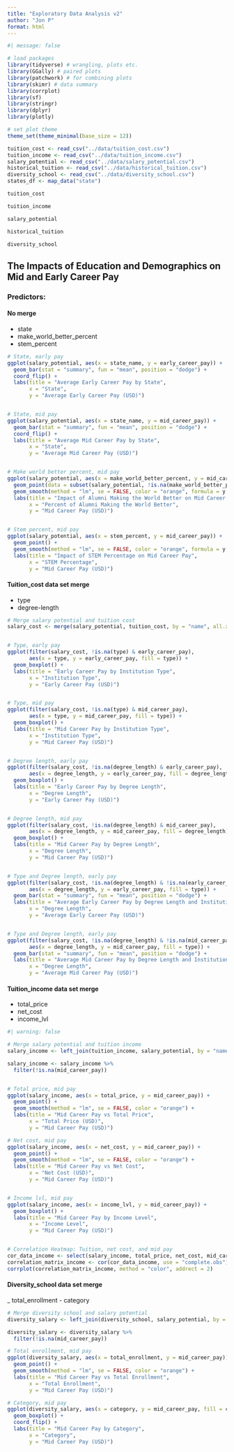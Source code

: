 ```yaml
---
title: "Exploratory Data Analysis v2"
author: "Jon P"
format: html
---
```


```r
#| message: false

# load packages
library(tidyverse) # wrangling, plots etc.
library(GGally) # paired plots
library(patchwork) # for combining plots
library(skimr) # data summary
library(corrplot)
library(sf)
library(stringr)
library(dplyr)
library(plotly)

# set plot theme
theme_set(theme_minimal(base_size = 12))

tuition_cost <- read_csv("../data/tuition_cost.csv")
tuition_income <- read_csv("../data/tuition_income.csv")
salary_potential <- read_csv("../data/salary_potential.csv")
historical_tuition <- read_csv("../data/historical_tuition.csv")
diversity_school <- read_csv("../data/diversity_school.csv")
states_df <- map_data("state")
```

```r
tuition_cost
```

```r
tuition_income
```

```r
salary_potential
```

```r
historical_tuition
```

```r
diversity_school
```

## The Impacts of Education and Demographics on Mid and Early Career Pay

### Predictors: 

#### No merge
  - state
  - make_world_better_percent
  - stem_percent
  
```r
# State, early pay
ggplot(salary_potential, aes(x = state_name, y = early_career_pay)) +
  geom_bar(stat = "summary", fun = "mean", position = "dodge") +
  coord_flip() +  
  labs(title = "Average Early Career Pay by State",
       x = "State",
       y = "Average Early Career Pay (USD)")


# State, mid pay
ggplot(salary_potential, aes(x = state_name, y = mid_career_pay)) +
  geom_bar(stat = "summary", fun = "mean", position = "dodge") +
  coord_flip() +  
  labs(title = "Average Mid Career Pay by State",
       x = "State",
       y = "Average Mid Career Pay (USD)")


# Make world better percent, mid pay
ggplot(salary_potential, aes(x = make_world_better_percent, y = mid_career_pay)) +
  geom_point(data = subset(salary_potential, !is.na(make_world_better_percent))) +
  geom_smooth(method = "lm", se = FALSE, color = "orange", formula = y ~ x, data = subset(salary_potential, !is.na(make_world_better_percent))) +
  labs(title = "Impact of Alumni Making the World Better on Mid Career Pay",
       x = "Percent of Alumni Making the World Better",
       y = "Mid Career Pay (USD)")


# Stem percent, mid pay
ggplot(salary_potential, aes(x = stem_percent, y = mid_career_pay)) +
  geom_point() +
  geom_smooth(method = "lm", se = FALSE, color = "orange", formula = y ~ x) +  
  labs(title = "Impact of STEM Percentage on Mid Career Pay",
       x = "STEM Percentage",
       y = "Mid Career Pay (USD)")
```
  
#### Tuition_cost data set merge
  - type
  - degree-length
  
```r
# Merge salary potential and tuition cost
salary_cost <- merge(salary_potential, tuition_cost, by = "name", all.x = TRUE)


# Type, early pay
ggplot(filter(salary_cost, !is.na(type) & early_career_pay), 
       aes(x = type, y = early_career_pay, fill = type)) +
  geom_boxplot() +
  labs(title = "Early Career Pay by Institution Type",
       x = "Institution Type",
       y = "Early Career Pay (USD)")


# Type, mid pay
ggplot(filter(salary_cost, !is.na(type) & mid_career_pay), 
       aes(x = type, y = mid_career_pay, fill = type)) +
  geom_boxplot() +
  labs(title = "Mid Career Pay by Institution Type",
       x = "Institution Type",
       y = "Mid Career Pay (USD)")


# Degree length, early pay
ggplot(filter(salary_cost, !is.na(degree_length) & early_career_pay), 
       aes(x = degree_length, y = early_career_pay, fill = degree_length)) +
  geom_boxplot() +
  labs(title = "Early Career Pay by Degree Length",
       x = "Degree Length",
       y = "Early Career Pay (USD)")


# Degree length, mid pay
ggplot(filter(salary_cost, !is.na(degree_length) & mid_career_pay), 
       aes(x = degree_length, y = mid_career_pay, fill = degree_length)) +
  geom_boxplot() +
  labs(title = "Mid Career Pay by Degree Length",
       x = "Degree Length",
       y = "Mid Career Pay (USD)")


# Type and Degree length, early pay
ggplot(filter(salary_cost, !is.na(degree_length) & !is.na(early_career_pay) & !is.na(type)), 
       aes(x = degree_length, y = early_career_pay, fill = type)) +
  geom_bar(stat = "summary", fun = "mean", position = "dodge") +
  labs(title = "Average Early Career Pay by Degree Length and Institution Type",
       x = "Degree Length",
       y = "Average Early Career Pay (USD)")


# Type and Degree length, early pay
ggplot(filter(salary_cost, !is.na(degree_length) & !is.na(mid_career_pay) & !is.na(type)), 
       aes(x = degree_length, y = mid_career_pay, fill = type)) +
  geom_bar(stat = "summary", fun = "mean", position = "dodge") +
  labs(title = "Average Mid Career Pay by Degree Length and Institution Type",
       x = "Degree Length",
       y = "Average Mid Career Pay (USD)")
```

#### Tuition_income data set merge
  - total_price
  - net_cost
  - income_lvl
  
```r
#| warning: false

# Merge salary potential and tuition income
salary_income <- left_join(tuition_income, salary_potential, by = "name")

salary_income <- salary_income %>%
  filter(!is.na(mid_career_pay))


# Total price, mid pay
ggplot(salary_income, aes(x = total_price, y = mid_career_pay)) +
  geom_point() +
  geom_smooth(method = "lm", se = FALSE, color = "orange") +  
  labs(title = "Mid Career Pay vs Total Price",
       x = "Total Price (USD)",
       y = "Mid Career Pay (USD)")

# Net cost, mid pay 
ggplot(salary_income, aes(x = net_cost, y = mid_career_pay)) +
  geom_point() +
  geom_smooth(method = "lm", se = FALSE, color = "orange") + 
  labs(title = "Mid Career Pay vs Net Cost",
       x = "Net Cost (USD)",
       y = "Mid Career Pay (USD)")


# Income lvl, mid pay
ggplot(salary_income, aes(x = income_lvl, y = mid_career_pay)) +
  geom_boxplot() +
  labs(title = "Mid Career Pay by Income Level",
       x = "Income Level",
       y = "Mid Career Pay (USD)")


# Correlation Heatmap: Tuition, net cost, and mid pay
cor_data_income <- select(salary_income, total_price, net_cost, mid_career_pay)
correlation_matrix_income <- cor(cor_data_income, use = "complete.obs")
corrplot(correlation_matrix_income, method = "color", addrect = 2)
```


#### Diversity_school data set merge
  _ total_enrollment
  - category

```r
# Merge diversity school and salary potential
diversity_salary <- left_join(diversity_school, salary_potential, by = "name")

diversity_salary <- diversity_salary %>%
  filter(!is.na(mid_career_pay))

# Total enrollment, mid pay
ggplot(diversity_salary, aes(x = total_enrollment, y = mid_career_pay)) +
  geom_point() +
  geom_smooth(method = "lm", se = FALSE, color = "orange") + 
  labs(title = "Mid Career Pay vs Total Enrollment",
       x = "Total Enrollment",
       y = "Mid Career Pay (USD)")

# Category, mid pay
ggplot(diversity_salary, aes(x = category, y = mid_career_pay, fill = category)) +
  geom_boxplot() +
  coord_flip() + 
  labs(title = "Mid Career Pay by Category",
       x = "Category",
       y = "Mid Career Pay (USD)")
```

